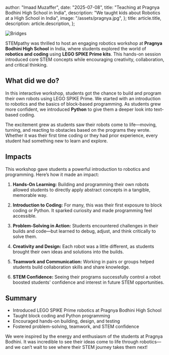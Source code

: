   author: "Imaad Muzaffer",
  date: "2025-07-08",
  title: "Teaching at Pragnya Bodhini High School in India",
  description:
    "We taught kids about Robotics at a High School in India",
  image: "/assets/pragnya.jpg",
};
  title: article.title,
  description: article.description,
};


![Bridges](/assets/pragnya.jpg)


STEMpathy was thrilled to host an engaging robotics workshop at **Pragnya Bodhini High School** in India, where students explored the world of **robotics and coding** using **LEGO SPIKE Prime kits**. This hands-on session introduced core STEM concepts while encouraging creativity, collaboration, and critical thinking.

## What did we do?

In this interactive workshop, students got the chance to build and program their own robots using LEGO SPIKE Prime. We started with an introduction to robotics and the basics of block-based programming. As students grew more confident, we introduced **Python** to give them a deeper look into text-based coding.

The excitement grew as students saw their robots come to life—moving, turning, and reacting to obstacles based on the programs they wrote. Whether it was their first time coding or they had prior experience, every student had something new to learn and explore.

## Impacts

This workshop gave students a powerful introduction to robotics and programming. Here’s how it made an impact:

1. **Hands-On Learning:** Building and programming their own robots allowed students to directly apply abstract concepts in a tangible, memorable way.

2. **Introduction to Coding:** For many, this was their first exposure to block coding or Python. It sparked curiosity and made programming feel accessible.

3. **Problem-Solving in Action:** Students encountered challenges in their builds and code—but learned to debug, adjust, and think critically to solve them.

4. **Creativity and Design:** Each robot was a little different, as students brought their own ideas and solutions into the builds.

5. **Teamwork and Communication:** Working in pairs or groups helped students build collaboration skills and share knowledge.

6. **STEM Confidence:** Seeing their programs successfully control a robot boosted students' confidence and interest in future STEM opportunities.

## Summary

* Introduced LEGO SPIKE Prime robotics at Pragnya Bodhini High School
* Taught block coding and Python programming
* Encouraged hands-on building, design, and testing
* Fostered problem-solving, teamwork, and STEM confidence

We were inspired by the energy and enthusiasm of the students at Pragnya Bodhini. It was incredible to see their ideas come to life through robotics—and we can’t wait to see where their STEM journey takes them next!
